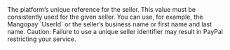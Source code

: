   

<ResponseField name="Description" type="string" >  
<MaxLength127CharactersTruncatedAfter />    
The platform’s unique reference for the seller. This value must be consistently used for the given seller. You can use, for example, the Mangopay `UserId` or the seller’s business name or first name and last name.  
Caution: Failure to use a unique seller identifier may result in PayPal restricting your service. 
</ResponseField>